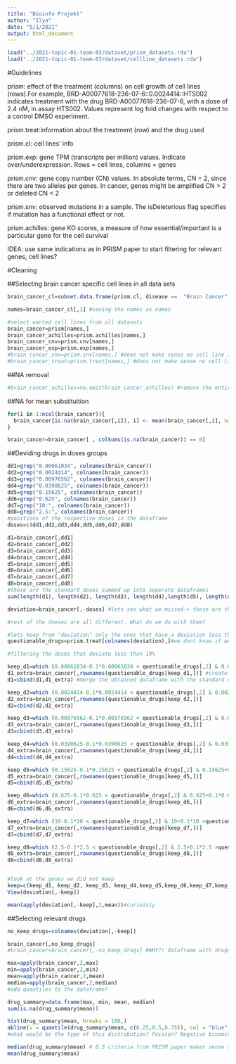 ---
title: "Bioinfo Projekt"
author: "Ilya"
date: "5/1/2021"
output: html_document
---

```{r}
load("../2021-topic-01-team-03/dataset/prism_datasets.rda")
load("../2021-topic-01-team-03/dataset/cellline_datasets.rda")
```

#Guidelines

prism: effect of the treatment (columns) on cell growth of cell lines (rows).For example, BRD-A00077618-236-07-6::0.0024414::HTS002 indicates treatment with the drug BRD-A00077618-236-07-6, with a dose of 2.4 nM, in assay HTS002. Values represent log fold changes with respect to a control DMSO experiment.

prism.treat:information about the treatment (row) and the drug used

prism.cl: cell lines' info

prism.exp: gene TPM (transcripts per million) values. Indicate over/underexpression. Rows = cell lines, columns = genes

prism.cnv: gene copy number (CN) values. In absolute terms, CN = 2, since there are two alleles per genes. In cancer, genes might be amplified CN > 2 or deleted CN < 2

prism.snv: observed mutations in a sample. The isDeleterious flag specifies if mutation has a functional effect or not.

prism.achilles: gene KO scores, a measure of how essential/important is a particular gene for the cell survival

IDEA: use same indications as in PRISM paper to start filtering for relevant genes, cell lines? 

#Cleaning

##Selecting brain cancer specific cell lines in all data sets
```{r}
brain_cancer_cl=subset.data.frame(prism.cl, disease == 	"Brain Cancer") #identify the brain cancer cell lines' names

names=brain_cancer_cl[,1] #saving the names as names

#select wanted cell lines from all datasets
brain_cancer=prism[names,]
brain_cancer_achilles=prism.achilles[names,]
brain_cancer_cnv=prism.cnv[names,]
brain_cancer_exp=prism.exp[names,]
#brain_cancer_snv=prism.snv[names,] #does not make sense no cell line info, other type of filtering required
#brain_cancer_treat=prism.treat[names,] #does not make sense no cell line info, other type of filtering required
```

##NA removal
```{r}
#brain_cancer_achilles=na.omit(brain_cancer_achilles) #remove the entire cell lines from everywhere without KO scores?
```

##NA for mean substituition
```{r}
for(i in 1:ncol(brain_cancer)){
  brain_cancer[is.na(brain_cancer[,i]), i] <- mean(brain_cancer[,i], na.rm = TRUE)
}

brain_cancer=brain_cancer[ , colSums(is.na(brain_cancer)) == 0]
```

##Deviding drugs in doses groups
```{r}
dd1=grep("0.00061034", colnames(brain_cancer))
dd2=grep("0.0024414", colnames(brain_cancer))
dd3=grep("0.00976562", colnames(brain_cancer))
dd4=grep("0.0390625", colnames(brain_cancer))
dd5=grep("0.15625", colnames(brain_cancer))
dd6=grep("0.625", colnames(brain_cancer))
dd7=grep("10:", colnames(brain_cancer))
dd8=grep("2.5:", colnames(brain_cancer))
#positions of the respective doses in the dataframe 
doses=c(dd1,dd2,dd3,dd4,dd5,dd6,dd7,dd8)

d1=brain_cancer[,dd1]
d2=brain_cancer[,dd2]
d3=brain_cancer[,dd3]
d4=brain_cancer[,dd4]
d5=brain_cancer[,dd5]
d6=brain_cancer[,dd6]
d7=brain_cancer[,dd7]
d8=brain_cancer[,dd8]
#these are the standard doses summed up into seperate dataframes
sum(length(d1), length(d2), length(d3), length(d4),length(d5), length(d6),length(d7),length(d8)) #ups something missing

deviation=brain_cancer[,-doses] #lets see what we missed-> these are the doses that are not exact and have some kind of a deviation

#rest of the doeses are all different. What do we do with them?

#lets keep from "deviation" only the ones that have a deviation less than 10% from original
questionable_drugs=prism.treat[colnames(deviation),]#we dont know if we can use these drugs, may be their doses deviate too far from the standard

#filtering the doses that deviate less than 10%

keep_d1=which (0.00061034-0.1*0.00061034 < questionable_drugs[,2] & 0.00061034+0.1*0.00061034 >questionable_drugs[,2]) #apply the 10% gap and find which genes are that qualify for it
d1_extra=brain_cancer[,rownames(questionable_drugs[keep_d1,])] #create a dataframe with these genes 
d1=cbind(d1,d1_extra) #merge the obtained dataframe with the standard dose one

keep_d2=which (0.0024414-0.1*0.0024414 < questionable_drugs[,2] & 0.0024414+0.1*0.0024414 >questionable_drugs[,2])
d2_extra=brain_cancer[,rownames(questionable_drugs[keep_d2,])]
d2=cbind(d2,d2_extra)

keep_d3=which (0.00976562-0.1*0.00976562 < questionable_drugs[,2] & 0.00976562+0.1*0.00976562 >questionable_drugs[,2])
d3_extra=brain_cancer[,rownames(questionable_drugs[keep_d3,])]
d3=cbind(d3,d3_extra)

keep_d4=which (0.0390625-0.1*0.0390625 < questionable_drugs[,2] & 0.0390625+0.1*0.0390625 >questionable_drugs[,2])
d4_extra=brain_cancer[,rownames(questionable_drugs[keep_d4,])]
d4=cbind(d4,d4_extra)

keep_d5=which (0.15625-0.1*0.15625 < questionable_drugs[,2] & 0.15625+0.1*0.15625 >questionable_drugs[,2])
d5_extra=brain_cancer[,rownames(questionable_drugs[keep_d5,])]
d5=cbind(d5,d5_extra)

keep_d6=which (0.625-0.1*0.625 < questionable_drugs[,2] & 0.625+0.1*0.625 >questionable_drugs[,2])
d6_extra=brain_cancer[,rownames(questionable_drugs[keep_d6,])]
d6=cbind(d6,d6_extra)

keep_d7=which (10-0.1*10 < questionable_drugs[,2] & 10+0.1*10 >questionable_drugs[,2])
d7_extra=brain_cancer[,rownames(questionable_drugs[keep_d7,])]
d7=cbind(d7,d7_extra)

keep_d8=which (2.5-0.1*2.5 < questionable_drugs[,2] & 2.5+0.1*2.5 >questionable_drugs[,2])
d8_extra=brain_cancer[,rownames(questionable_drugs[keep_d8,])]
d8=cbind(d8,d8_extra)


#look at the genes we did not keep
keep=c(keep_d1, keep_d2, keep_d3, keep_d4,keep_d5,keep_d6,keep_d7,keep_d8)
View(deviation[,-keep])

mean(apply(deviation[,-keep],2,mean))#curioisty

```

##Selecting relevant drugs
```{r}
no_keep_drugs=colnames(deviation[,-keep])

brain_cancer[,no_keep_drugs]
#brain_cancer=brain_cancer[,-no_keep_drugs] #WHY?! dataframe with drugs that we dont wanna keep. find a way to remove them from dataframe brain_cancer

max=apply(brain_cancer,2,max)
min=apply(brain_cancer,2,min)
mean=apply(brain_cancer,2,mean)
median=apply(brain_cancer,2,median)
#add quantiles to the dataframe?

drug_summary=data.frame(max, min, mean, median)
sum(is.na(drug_summary$mean))

hist(drug_summary$mean, breaks = 100,)
abline(v = quantile(drug_summary$mean, c(0.25,0.5,0.75)), col = "blue", lwd = 2)
#what would be the type of this distribution? Poisson? Negative binominal?

median(drug_summary$mean) # 0.3 criteria from PRISM paper makes sense since it covers more than a half of the drugs
mean(drug_summary$mean) 

```

